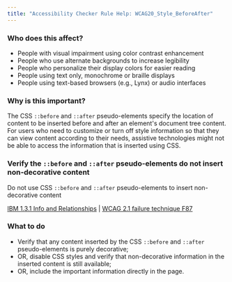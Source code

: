 ```yaml
---
title: "Accessibility Checker Rule Help: WCAG20_Style_BeforeAfter"
---
```


<div className="toolHelp">
<Row>
<Column colLg={5} colMd={3} colSm={4} className="toolLeft">

### Who does this affect?

 * People with visual impairment using color contrast enhancement
 * People who use alternate backgrounds to increase legibility
 * People who personalize their display colors for easier reading
 * People using text only, monochrome or braille displays
 * People using text-based browsers (e.g., Lynx) or audio interfaces

### Why is this important?

The CSS `::before` and `::after` pseudo-elements specify the location of content to be inserted before and after an element's document tree content. For users who need to customize or turn off style information so that they can view content according to their needs, assistive technologies might not be able to access the information that is inserted using CSS.

</Column>
<Column colLg={11} colMd={5} colSm={4} className="toolMain">

<div id="locLevel"></div>

### Verify the `::before` and `::after` pseudo-elements do not insert non-decorative content
Do not use CSS `::before` and `::after` pseudo-elements to insert non-decorative content

[IBM 1.3.1 Info and Relationships](http://www.ibm.com/able/guidelines/ci162/info_and_relationships.html) | [WCAG 2.1 failure technique F87](https://www.w3.org/WAI/WCAG21/Techniques/failures/F87.html)

<div id="locSnippet"></div>

### What to do

 * Verify that any content inserted by the CSS `::before` and `::after` pseudo-elements is purely decorative;
 * OR, disable CSS styles and verify that non-decorative information in the inserted content is still available;
 * OR, include the important information directly in the page.

</Column>
</Row>
</div>
